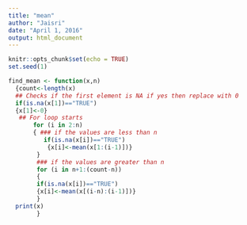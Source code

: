 ```yaml
---
title: "mean"
author: "Jaisri"
date: "April 1, 2016"
output: html_document
---
```


```r
knitr::opts_chunk$set(echo = TRUE)
set.seed(1)
```

```r
find_mean <- function(x,n)
  {count<-length(x)
  ## Checks if the first element is NA if yes then replace with 0
  if(is.na(x[1])=="TRUE")
  {x[1]<-0}
   ## For loop starts
       for (i in 2:n)
	   { ### if the values are less than n
          if(is.na(x[i])=="TRUE")
           {x[i]<-mean(x[1:(i-1)])}		
		}
		### if the values are greater than n
		for (i in n+1:(count-n))
		{
        if(is.na(x[i])=="TRUE")
        {x[i]<-mean(x[(i-n):(i-1)])}
		} 
  print(x)
  		}
```
